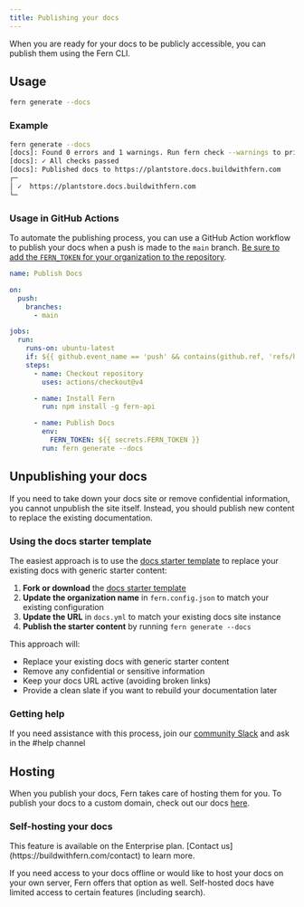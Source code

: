 ```yaml
---
title: Publishing your docs
---
```


When you are ready for your docs to be publicly accessible, you can publish them using the Fern CLI. 

## Usage

```bash
fern generate --docs
```

### Example

```bash
fern generate --docs
[docs]: Found 0 errors and 1 warnings. Run fern check --warnings to print out the warnings.
[docs]: ✓ All checks passed
[docs]: Published docs to https://plantstore.docs.buildwithfern.com
┌─
│ ✓  https://plantstore.docs.buildwithfern.com
└─
```

### Usage in GitHub Actions

To automate the publishing process, you can use a GitHub Action workflow to publish your docs when a push is made to the `main` branch. [Be sure to add the `FERN_TOKEN` for your organization to the repository](/learn/cli-api/cli-reference/commands#fern-token). 

```yaml .github/workflows/publish-docs.yml
name: Publish Docs

on:
  push:
    branches:
      - main

jobs:
  run:
    runs-on: ubuntu-latest
    if: ${{ github.event_name == 'push' && contains(github.ref, 'refs/heads/main') && github.run_number > 1 }}
    steps:
      - name: Checkout repository
        uses: actions/checkout@v4

      - name: Install Fern
        run: npm install -g fern-api

      - name: Publish Docs
        env:
          FERN_TOKEN: ${{ secrets.FERN_TOKEN }}
        run: fern generate --docs
```

## Unpublishing your docs

If you need to take down your docs site or remove confidential information, you cannot unpublish the site itself. Instead, you should publish new content to replace the existing documentation.

### Using the docs starter template

The easiest approach is to use the [docs starter template](https://github.com/fern-api/docs-starter) to replace your existing docs with generic starter content:

1. **Fork or download** the [docs starter template](https://github.com/fern-api/docs-starter)
2. **Update the organization name** in `fern.config.json` to match your existing configuration
3. **Update the URL** in `docs.yml` to match your existing docs site instance
4. **Publish the starter content** by running `fern generate --docs`

This approach will:
- Replace your existing docs with generic starter content
- Remove any confidential or sensitive information
- Keep your docs URL active (avoiding broken links)
- Provide a clean slate if you want to rebuild your documentation later

### Getting help

If you need assistance with this process, join our [community Slack](https://buildwithfern.com/slack) and ask in the #help channel

## Hosting 

When you publish your docs, Fern takes care of hosting them for you. To publish your docs to a custom domain, check out our docs [here](/learn/docs/building-your-docs/custom-domain). 

### Self-hosting your docs

<Tip>
This feature is available on the Enterprise plan. [Contact us](https://buildwithfern.com/contact) to learn more.
</Tip>

If you need access to your docs offline or would like to host your docs on your own server, Fern offers that option as well. Self-hosted docs have limited access to certain features (including search). 